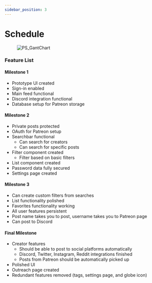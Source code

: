 ```yaml
---
sidebar_position: 3
---
```



# Schedule

<Figure caption={"Figure 1.1 Tasks & Milestone Gantt Chart for PatreonShout"}>

![PS_GantChart](https://i.ibb.co/dGtMwmN/gant-chart.png)

</Figure>

### Feature List

#### Milestone 1

- Prototype UI created
- Sign-in enabled
- Main feed functional
- Discord integration functional
- Database setup for Patreon storage


#### Milestone 2

- Private posts protected
- OAuth for Patreon setup
- Searchbar functional
    - Can search for creators
    - Can search for specific posts
- Filter component created
    - Filter based on basic filters
- List component created
- Password data fully secured
- Settings page created 

#### Milestone 3

- Can create custom filters from searches
- List functionality polished
- Favorites functionality working
- All user features persistent
- Post name takes you to post, username takes you to Patreon page
- Can post to Discord


#### Final Milestone

- Creator features
    - Should be able to post to social platforms automatically
    - Discord, Twitter, Instagram, Reddit integrations finished
    - Posts from Patreon should be automatically picked up
- Polished UI
- Outreach page created
- Redundant features removed (tags, settings page, and globe icon)

